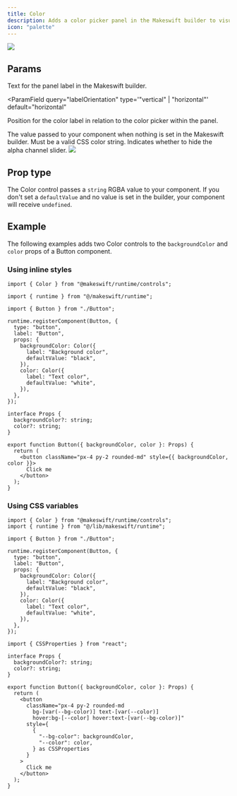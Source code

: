 ```yaml
---
title: Color
description: Adds a color picker panel in the Makeswift builder to visually edit an RGBA `string` prop.
icon: "palette"
---
```


<Frame
  type="glass"
  caption="Color panels on a Button component to edit the background and text colors"
>
  <img src="/images/color-panel.png" />
</Frame>

## Params

<ParamField query="label" type="string" default="Text">
  Text for the panel label in the Makeswift builder.
</ParamField>

<ParamField
  query="labelOrientation"
  type='"vertical" | "horizontal"'
  default="horizontal"
>
  Position for the color label in relation to the color picker within the panel.
</ParamField>

<ParamField query="defaultValue" type="string">
  The value passed to your component when nothing is set in the Makeswift
  builder. Must be a valid CSS color string.
</ParamField>

<ParamField query="hideAlpha" type="boolean" default={false}>
  Indicates whether to hide the alpha channel slider.
  <Accordion title="What is the alpha channel slider?">
    <Frame>
      <img src="/images/color-panel-alpha.png" />
    </Frame>
  </Accordion>

</ParamField>

## Prop type

The Color control passes a `string` RGBA value to your component. If you don't set a `defaultValue` and no value is set in the builder, your component will receive `undefined`.

## Example

The following examples adds two Color controls to the `backgroundColor` and `color` props of a Button component.

### Using inline styles

<CodeGroup>

```tsx Button.makeswift.ts
import { Color } from "@makeswift/runtime/controls";

import { runtime } from "@/makeswift/runtime";

import { Button } from "./Button";

runtime.registerComponent(Button, {
  type: "button",
  label: "Button",
  props: {
    backgroundColor: Color({
      label: "Background color",
      defaultValue: "black",
    }),
    color: Color({
      label: "Text color",
      defaultValue: "white",
    }),
  },
});
```

```tsx Button.tsx
interface Props {
  backgroundColor?: string;
  color?: string;
}

export function Button({ backgroundColor, color }: Props) {
  return (
    <button className="px-4 py-2 rounded-md" style={{ backgroundColor, color }}>
      Click me
    </button>
  );
}
```

</CodeGroup>

### Using CSS variables

<CodeGroup>

```tsx Button.makeswift.ts
import { Color } from "@makeswift/runtime/controls";
import { runtime } from "@/lib/makeswift/runtime";

import { Button } from "./Button";

runtime.registerComponent(Button, {
  type: "button",
  label: "Button",
  props: {
    backgroundColor: Color({
      label: "Background color",
      defaultValue: "black",
    }),
    color: Color({
      label: "Text color",
      defaultValue: "white",
    }),
  },
});
```

```tsx Button.tsx
import { CSSProperties } from "react";

interface Props {
  backgroundColor?: string;
  color?: string;
}

export function Button({ backgroundColor, color }: Props) {
  return (
    <button
      className="px-4 py-2 rounded-md 
        bg-[var(--bg-color)] text-[var(--color)] 
        hover:bg-[--color] hover:text-[var(--bg-color)]"
      style={
        {
          "--bg-color": backgroundColor,
          "--color": color,
        } as CSSProperties
      }
    >
      Click me
    </button>
  );
}
```

</CodeGroup>


<NamingConventions />
